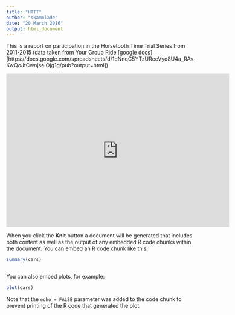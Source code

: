 ```yaml
---
title: "HTTT"
author: "skammlade"
date: "20 March 2016"
output: html_document
---
```


This is a report on participation in the Horsetooth Time Trial Series from 2011-2015 (data taken from Your Group Ride [google docs][https://docs.google.com/spreadsheets/d/1dNnqC5YTzURecVyo8U4a_RAv-KwQoJtCwnjseIOjg1g/pub?output=html])

<iframe height='405' width='590' frameborder='0' allowtransparency='true' scrolling='no' src='https://www.strava.com/segments/1213731/embed'></iframe>

When you click the **Knit** button a document will be generated that includes both content as well as the output of any embedded R code chunks within the document. You can embed an R code chunk like this:

```r
summary(cars)
```

```r

```

You can also embed plots, for example:

```r
plot(cars)
```

Note that the `echo = FALSE` parameter was added to the code chunk to prevent printing of the R code that generated the plot.
